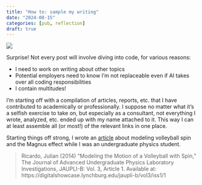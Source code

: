 ```yaml
---
title: "How to: sample my writing"
date: "2024-08-15"
categories: [pub, reflection]
draft: true
---
```


![](seal_hello.jpg){.preview-image}

Surprise! Not every post will involve diving into code, for various reasons:

- I need to work on writing about other topics
- Potential employers need to know I'm not replaceable even if AI takes over all coding responsibilities
- I contain multitudes!

I'm starting off with a compilation of articles, reports, etc. that I have contributed to academically or professionally. I suppose no matter what it's a selfish exercise to take on, but especially as a consultant, not everything I wrote, analyzed, etc. ended up with my name attached to it. This way I can at least assemble all (or most!) of the relevant links in one place.

Starting things off strong, I wrote an [article](https://digitalshowcase.lynchburg.edu/jaupli-b/vol3/iss1/1/) about modeling volleyball spin and the Magnus effect while I was an undergraduate physics student.

> Ricardo, Julian (2014) "Modeling the Motion of a Volleyball with Spin," The Journal of Advanced Undergraduate Physics Laboratory Investigations, JAUPLI-B: Vol. 3, Article 1.
Available at: https://digitalshowcase.lynchburg.edu/jaupli-b/vol3/iss1/1


